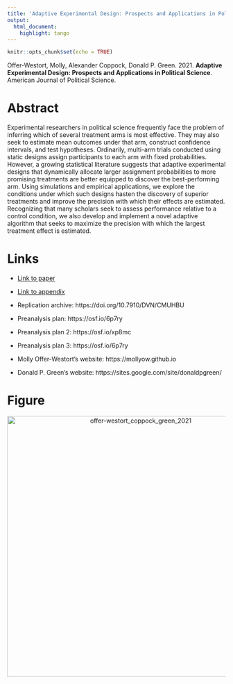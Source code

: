 ```yaml
---
title: 'Adaptive Experimental Design: Prospects and Applications in Political Science'
output:
  html_document:
    highlight: tango
---
```


```r
knitr::opts_chunk$set(echo = TRUE)
```

Offer-Westort, Molly, Alexander Coppock, Donald P. Green. 2021. <b>Adaptive Experimental Design: Prospects and Applications in Political Science</b>. American Journal of Political Science.

# Abstract
Experimental researchers in political science frequently face the problem of inferring which of several treatment arms is most effective. They may also seek to estimate mean outcomes under that arm, construct confidence intervals, and test hypotheses. Ordinarily, multi-arm trials conducted using static designs assign participants to each arm with fixed probabilities. However, a growing statistical literature suggests that adaptive experimental designs that dynamically allocate larger assignment probabilities to more promising treatments are better equipped to discover the best-performing arm. Using simulations and empirical applications, we explore the conditions under which such designs hasten the discovery of superior treatments  and improve the precision with which their effects are estimated. Recognizing that many scholars seek to assess performance relative to a control condition, we also develop and implement a novel adaptive algorithm that seeks to maximize the precision with which the largest treatment effect is estimated.

# Links
 - <a href='offer-westort_coppock_green_2021.pdf'>Link to paper</a>
 - <a href='offer-westort_coppock_green_2021_appendix.pdf'>Link to appendix</a>
 - Replication archive: https://doi.org/10.7910/DVN/CMUHBU 
 - Preanalysis plan: https://osf.io/6p7ry 
 - Preanalysis plan 2: https://osf.io/xp8mc 
 - Preanalysis plan 3: https://osf.io/6p7ry 

- Molly Offer-Westort's website: https://mollyow.github.io
- Donald P. Green's website: https://sites.google.com/site/donaldpgreen/

# Figure
<center><img src="display_figures/offer-westort_coppock_green_2021_display.png" alt="offer-westort_coppock_green_2021" width="600"></center>